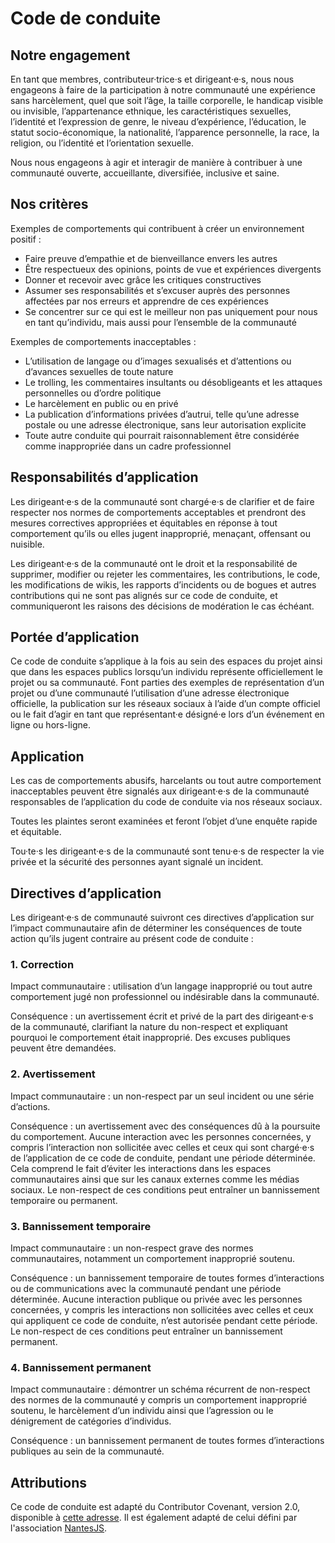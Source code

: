 
<LyonJSHead title="LyonJS | Code de conduite" />

<main>

# Code de conduite

## Notre engagement

En tant que membres, contributeur·trice·s et dirigeant·e·s, nous nous engageons à faire de la participation à notre communauté une expérience sans harcèlement, quel que soit l’âge, la taille corporelle, le handicap visible ou invisible, l’appartenance ethnique, les caractéristiques sexuelles, l’identité et l’expression de genre, le niveau d’expérience, l’éducation, le statut socio-économique, la nationalité, l’apparence personnelle, la race, la religion, ou l’identité et l’orientation sexuelle.

Nous nous engageons à agir et interagir de manière à contribuer à une communauté ouverte, accueillante, diversifiée, inclusive et saine.

## Nos critères

Exemples de comportements qui contribuent à créer un environnement positif :

- Faire preuve d’empathie et de bienveillance envers les autres
- Être respectueux des opinions, points de vue et expériences divergents
- Donner et recevoir avec grâce les critiques constructives
- Assumer ses responsabilités et s’excuser auprès des personnes affectées par nos erreurs et apprendre de ces expériences
- Se concentrer sur ce qui est le meilleur non pas uniquement pour nous en tant qu’individu, mais aussi pour l’ensemble de la communauté

Exemples de comportements inacceptables :

- L’utilisation de langage ou d’images sexualisés et d’attentions ou d’avances sexuelles de toute nature
- Le trolling, les commentaires insultants ou désobligeants et les attaques personnelles ou d’ordre politique
- Le harcèlement en public ou en privé
- La publication d’informations privées d’autrui, telle qu’une adresse postale ou une adresse électronique, sans leur autorisation explicite
- Toute autre conduite qui pourrait raisonnablement être considérée comme inappropriée dans un cadre professionnel

## Responsabilités d’application

Les dirigeant·e·s de la communauté sont chargé·e·s de clarifier et de faire respecter nos normes de comportements acceptables et prendront des mesures correctives appropriées et équitables en réponse à tout comportement qu’ils ou elles jugent inapproprié, menaçant, offensant ou nuisible.

Les dirigeant·e·s de la communauté ont le droit et la responsabilité de supprimer, modifier ou rejeter les commentaires, les contributions, le code, les modifications de wikis, les rapports d’incidents ou de bogues et autres contributions qui ne sont pas alignés sur ce code de conduite, et communiqueront les raisons des décisions de modération le cas échéant.

## Portée d’application

Ce code de conduite s’applique à la fois au sein des espaces du projet ainsi que dans les espaces publics lorsqu’un individu représente officiellement le projet ou sa communauté. Font parties des exemples de représentation d’un projet ou d’une communauté l’utilisation d’une adresse électronique officielle, la publication sur les réseaux sociaux à l’aide d’un compte officiel ou le fait d’agir en tant que représentant·e désigné·e lors d’un événement en ligne ou hors-ligne.

## Application

Les cas de comportements abusifs, harcelants ou tout autre comportement inacceptables peuvent être signalés aux dirigeant·e·s de la communauté responsables de l’application du code de conduite via nos réseaux sociaux.

Toutes les plaintes seront examinées et feront l’objet d’une enquête rapide et équitable.

Tou·te·s les dirigeant·e·s de la communauté sont tenu·e·s de respecter la vie privée et la sécurité des personnes ayant signalé un incident.

## Directives d’application

Les dirigeant·e·s de communauté suivront ces directives d’application sur l’impact communautaire afin de déterminer les conséquences de toute action qu’ils jugent contraire au présent code de conduite :

### 1. Correction

Impact communautaire : utilisation d’un langage inapproprié ou tout autre comportement jugé non professionnel ou indésirable dans la communauté.

Conséquence : un avertissement écrit et privé de la part des dirigeant·e·s de la communauté, clarifiant la nature du non-respect et expliquant pourquoi le comportement était inapproprié. Des excuses publiques peuvent être demandées.

### 2. Avertissement

Impact communautaire : un non-respect par un seul incident ou une série d’actions.

Conséquence : un avertissement avec des conséquences dû à la poursuite du comportement. Aucune interaction avec les personnes concernées, y compris l’interaction non sollicitée avec celles et ceux qui sont chargé·e·s de l’application de ce code de conduite, pendant une période déterminée. Cela comprend le fait d’éviter les interactions dans les espaces communautaires ainsi que sur les canaux externes comme les médias sociaux. Le non-respect de ces conditions peut entraîner un bannissement temporaire ou permanent.

### 3. Bannissement temporaire

Impact communautaire : un non-respect grave des normes communautaires, notamment un comportement inapproprié soutenu.

Conséquence : un bannissement temporaire de toutes formes d’interactions ou de communications avec la communauté pendant une période déterminée. Aucune interaction publique ou privée avec les personnes concernées, y compris les interactions non sollicitées avec celles et ceux qui appliquent ce code de conduite, n’est autorisée pendant cette période. Le non-respect de ces conditions peut entraîner un bannissement permanent.

### 4. Bannissement permanent

Impact communautaire : démontrer un schéma récurrent de non-respect des normes de la communauté y compris un comportement inapproprié soutenu, le harcèlement d’un individu ainsi que l’agression ou le dénigrement de catégories d’individus.

Conséquence : un bannissement permanent de toutes formes d’interactions publiques au sein de la communauté.

## Attributions

Ce code de conduite est adapté du Contributor Covenant, version 2.0, disponible à [cette adresse](https://www.contributor-covenant.org/version/2/0/code_of_conduct/).
Il est également adapté de celui défini par l'association [NantesJS](https://nantesjs.org/code-de-conduite/).

</main>
